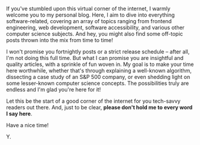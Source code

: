 If you've stumbled upon this virtual corner of the internet, I warmly welcome you to my personal blog. Here, I aim to dive into everything software-related, covering an array of topics ranging from frontend engineering, web development, software accessibility, and various other computer science subjects. And hey, you might also find some off-topic posts thrown into the mix from time to time!

I won't promise you fortnightly posts or a strict release schedule – after all, I'm not doing this full time. But what I can promise you are insightful and quality articles, with a sprinkle of fun woven in. My goal is to make your time here worthwhile, whether that's through explaining a well-known algorithm, dissecting a case study of an S&P 500 company, or even shedding light on some lesser-known computer science concepts. The possibilities truly are endless and I'm glad you're here for it!

Let this be the start of a good corner of the internet for you tech-savvy readers out there. And, just to be clear, **please don't hold me to every word I say here**.

Have a nice time!

Y.
